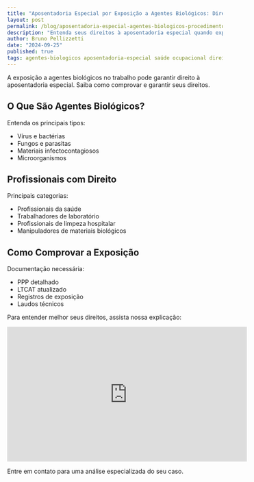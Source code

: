 ```yaml
---
title: "Aposentadoria Especial por Exposição a Agentes Biológicos: Direitos e Procedimentos"
layout: post
permalink: /blog/aposentadoria-especial-agentes-biologicos-procedimentos/
description: "Entenda seus direitos à aposentadoria especial quando exposto a agentes biológicos no trabalho"
author: Bruno Pellizzetti
date: "2024-09-25"
published: true
tags: agentes-biologicos aposentadoria-especial saúde ocupacional direitos
---
```



A exposição a agentes biológicos no trabalho pode garantir direito à aposentadoria especial. Saiba como comprovar e garantir seus direitos.

## O Que São Agentes Biológicos?

Entenda os principais tipos:
- Vírus e bactérias
- Fungos e parasitas
- Materiais infectocontagiosos
- Microorganismos

## Profissionais com Direito

Principais categorias:
- Profissionais da saúde
- Trabalhadores de laboratório
- Profissionais de limpeza hospitalar
- Manipuladores de materiais biológicos

## Como Comprovar a Exposição

Documentação necessária:
- PPP detalhado
- LTCAT atualizado
- Registros de exposição
- Laudos técnicos

Para entender melhor seus direitos, assista nossa explicação:

<iframe width="560" height="315" src="https://www.youtube.com/embed/5R6-uOPTFnY" title="Aposentadoria Especial e Agentes Biológicos" frameborder="0" allow="accelerometer; autoplay; clipboard-write; encrypted-media; gyroscope; picture-in-picture" allowfullscreen></iframe>

Entre em contato para uma análise especializada do seu caso.
